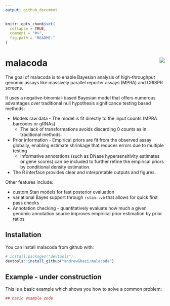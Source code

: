 ```yaml
---
output: github_document
---
```


<!-- README.md is generated from README.Rmd. Please edit that file -->

```r
knitr::opts_chunk$set(
  collapse = TRUE,
  comment = "#>",
  fig.path = "README-"
)
```

# malacoda <img src="man/figures/logo.png" align="right" />

The goal of malacoda is to enable Bayesian analysis of high-throughput genomic assays like massively parallel reporter assays (MPRA) and CRISPR screens.

It uses a negative-binomial-based Bayesian model that offers numerous advantages over traditional null hypothesis significance testing based methods:  

* Models raw data - The model is fit directly to the input counts (MPRA barcodes or gRNAs)
  * The lack of transformations avoids discarding 0 counts as in traditional methods.
* Prior information - Empirical priors are fit from the observed assay globally, enabling estimate shrinkage that reduces errors due to multiple testing  
  * Informative annotations (such as DNase hypersensitivity estimates or gene scores) can be included to further refine the empirical priors by conditional density estimation.  
* The R interface provides clear and interpretable outputs and figures.

Other features include:  

* custom Stan models for fast posterior evaluation  
* variational Bayes support through `rstan::vb` that allows for quick first pass checks  
* Annotation checking - quantitatively evaluate how much a given genomic annotation source improves empirical prior estimation by prior ratios


## Installation

You can install malacoda from github with:

```r
# install.packages("devtools")
devtools::install_github("andrewGhazi/malacoda")
```

## Example - under construction

This is a basic example which shows you how to solve a common problem:

```r
## basic example code
```
